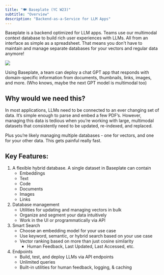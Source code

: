 ```yaml
---
title: "🍽️ Baseplate (YC W23)"
subtitle: "Overview"
description: "Backend-as-a-Service for LLM Apps"
---
```


Baseplate is a backend optimized for LLM apps. Teams use our multimodal context
database to build rich user experiences with LLMs. All from an interface as
simple as a spreadsheet. That means you don't have to maintain and manage
separate databases for your vectors and regular data anymore!

<Frame caption="Hybrid database for your regular data and your embeddings">
  <img src="/images/intro.png" />
</Frame>

Using Baseplate, a team can deploy a chat GPT app that responds with
domain-specific information from documents, thumbnails, links, images, and more.
(Who knows, maybe the next GPT model is multimodal too)

## Why would we need this?

In most applications, LLMs need to be connected to an ever changing set of data.
It’s simple enough to parse and embed a few PDF’s. However, managing this data
is tedious when you’re working with large, multimodal datasets that consistently
need to be updated, re-indexed, and replaced.

Plus you’re likely managing multiple databases - one for vectors, and one for
your other data. This gets painful really fast.

## Key Features:

1. A flexible hybrid database. A single dataset in Baseplate can contain
   - Embeddings
   - Text
   - Code
   - Documents
   - Images
   - Links
2. Database management
   - Utilities for updating and managing vectors in bulk
   - Organize and segment your data intuitively
   - Work in the UI or programmatically via API
3. Smart Search
   - Choose an embedding model for your use case
   - Use keyword, semantic, or hybrid search based on your use case
   - Vector ranking based on more than just cosine similarity <br/>
     - Human Feedback, Last Updated, Last Accessed, etc.
4. Endpoints
   - Build, test, and deploy LLMs via API endpoints
   - Unlimited queries
   - Built-in utilities for human feedback, logging, & caching
